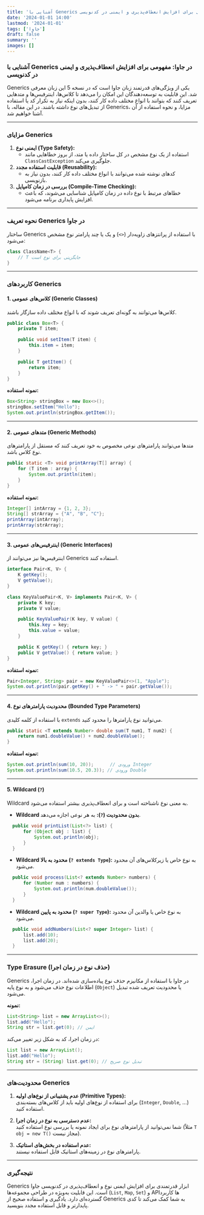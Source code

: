 ```yaml
---
title: 'آشنایی با Generics در جاوا: مفهومی برای افزایش انعطاف‌پذیری و ایمنی در کدنویسی'
date: '2024-01-01 14:00'
lastmod: '2024-01-01'
tags: ['جاوا']
draft: false
summary: ''
images: []
---
```


### آشنایی با Generics در جاوا: مفهومی برای افزایش انعطاف‌پذیری و ایمنی در کدنویسی

Generics یکی از ویژگی‌های قدرتمند زبان جاوا است که در نسخه 5 این زبان معرفی شد. این قابلیت به توسعه‌دهندگان این امکان را می‌دهد تا کلاس‌ها، اینترفیس‌ها و متدهایی تعریف کنند که بتوانند با انواع مختلف داده کار کنند، بدون اینکه نیاز به تکرار کد یا استفاده از تبدیل‌های نوع داشته باشند. در این مقاله، با Generics، مزایا، و نحوه استفاده از آن آشنا خواهیم شد.

---

### **مزایای Generics**

1. **ایمنی نوع (Type Safety):**
   - استفاده از یک نوع مشخص در کل ساختار داده یا متد، از بروز خطاهایی مانند `ClassCastException` جلوگیری می‌کند.
2. **قابلیت استفاده مجدد (Reusability):**
   - کدهای نوشته شده می‌توانند با انواع مختلف داده کار کنند، بدون نیاز به بازنویسی.
3. **بررسی در زمان کامپایل (Compile-Time Checking):**
   - خطاهای مرتبط با نوع داده در زمان کامپایل شناسایی می‌شوند، که باعث افزایش پایداری برنامه می‌شود.

---

### **نحوه تعریف Generics در جاوا**

ساختار Generics با استفاده از پرانتزهای زاویه‌دار (`<>`) و یک یا چند پارامتر نوع مشخص می‌شود:

```java
class ClassName<T> {
    // T جایگزینی برای نوع است
}
```

---

### **کاربردهای Generics**

#### 1. **کلاس‌های عمومی (Generic Classes)**

کلاس‌ها می‌توانند به گونه‌ای تعریف شوند که با انواع مختلف داده سازگار باشند.

```java
public class Box<T> {
    private T item;

    public void setItem(T item) {
        this.item = item;
    }

    public T getItem() {
        return item;
    }
}
```

**نمونه استفاده:**

```java
Box<String> stringBox = new Box<>();
stringBox.setItem("Hello");
System.out.println(stringBox.getItem());
```

---

#### 2. **متدهای عمومی (Generic Methods)**

متدها می‌توانند پارامترهای نوعی مخصوص به خود تعریف کنند که مستقل از پارامترهای نوع کلاس باشد.

```java
public static <T> void printArray(T[] array) {
    for (T item : array) {
        System.out.println(item);
    }
}
```

**نمونه استفاده:**

```java
Integer[] intArray = {1, 2, 3};
String[] strArray = {"A", "B", "C"};
printArray(intArray);
printArray(strArray);
```

---

#### 3. **اینترفیس‌های عمومی (Generic Interfaces)**

اینترفیس‌ها نیز می‌توانند از Generics استفاده کنند.

```java
interface Pair<K, V> {
    K getKey();
    V getValue();
}

class KeyValuePair<K, V> implements Pair<K, V> {
    private K key;
    private V value;

    public KeyValuePair(K key, V value) {
        this.key = key;
        this.value = value;
    }

    public K getKey() { return key; }
    public V getValue() { return value; }
}
```

**نمونه استفاده:**

```java
Pair<Integer, String> pair = new KeyValuePair<>(1, "Apple");
System.out.println(pair.getKey() + " -> " + pair.getValue());
```

---

#### 4. **محدودیت پارامترهای نوع (Bounded Type Parameters)**

با استفاده از کلمه کلیدی `extends` می‌توانید نوع پارامترها را محدود کنید.

```java
public static <T extends Number> double sum(T num1, T num2) {
    return num1.doubleValue() + num2.doubleValue();
}
```

**نمونه استفاده:**

```java
System.out.println(sum(10, 20));      // ورودی Integer
System.out.println(sum(10.5, 20.3)); // ورودی Double
```

---

#### 5. **Wildcard (`?`)**

Wildcard به معنی نوع ناشناخته است و برای انعطاف‌پذیری بیشتر استفاده می‌شود.

- **Wildcard بدون محدودیت (`?`):**
  به هر نوعی اجازه می‌دهد.

```java
  public void printList(List<?> list) {
      for (Object obj : list) {
          System.out.println(obj);
      }
  }
```

- **Wildcard محدود به بالا (`? extends Type`):**
  به نوع خاص یا زیرکلاس‌های آن محدود می‌شود.

```java
  public void process(List<? extends Number> numbers) {
      for (Number num : numbers) {
          System.out.println(num.doubleValue());
      }
  }
```

- **Wildcard محدود به پایین (`? super Type`):**
  به نوع خاص یا والدین آن محدود می‌شود.

```java
  public void addNumbers(List<? super Integer> list) {
      list.add(10);
      list.add(20);
  }
```

---

### **Type Erasure (حذف نوع در زمان اجرا)**

Generics در جاوا با استفاده از مکانیزم حذف نوع پیاده‌سازی شده‌اند. در زمان اجرا، اطلاعات نوع حذف می‌شود و به نوع پایه (`Object`) یا محدودیت تعریف شده تبدیل می‌شود.

**نمونه:**

```java
List<String> list = new ArrayList<>();
list.add("Hello");
String str = list.get(0); // ایمن
```

در زمان اجرا، کد به شکل زیر تغییر می‌کند:

```java
List list = new ArrayList();
list.add("Hello");
String str = (String) list.get(0); // تبدیل نوع صریح
```

---

### **محدودیت‌های Generics**

1. **عدم پشتیبانی از نوع‌های اولیه (Primitive Types):**  
   برای استفاده از نوع‌های اولیه باید از کلاس‌های بسته‌بندی (`Integer`, `Double`, ...) استفاده کنید.
2. **عدم دسترسی به نوع در زمان اجرا:**  
   شما نمی‌توانید از پارامترهای نوع برای ایجاد نمونه یا بررسی نوع استفاده کنید (مثلاً `T obj = new T()` مجاز نیست).

3. **عدم استفاده در بخش‌های استاتیک:**  
   پارامترهای نوع در زمینه‌های استاتیک قابل استفاده نیستند.

---

### **نتیجه‌گیری**

Generics ابزار قدرتمندی برای افزایش ایمنی نوع و انعطاف‌پذیری در کدنویسی جاوا است. این قابلیت به‌ویژه در طراحی مجموعه‌ها (`List`, `Map`, `Set`) و APIها کاربرد گسترده‌ای دارد. یادگیری و استفاده صحیح از Generics به شما کمک می‌کند تا کدی پایدارتر و قابل استفاده مجدد بنویسید.

